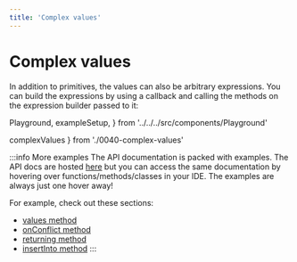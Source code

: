 ```yaml
---
title: 'Complex values'
---
```


# Complex values

In addition to primitives, the values can also be arbitrary expressions.
You can build the expressions by using a callback and calling the methods
on the expression builder passed to it:

  Playground,
  exampleSetup,
} from '../../../src/components/Playground'

  complexValues
} from './0040-complex-values'

<div style={{ marginBottom: '1em' }}>
  <Playground code={complexValues} setupCode={exampleSetup} />
</div>

:::info More examples
The API documentation is packed with examples. The API docs are hosted [here](https://kysely-org.github.io/kysely-apidoc/)
but you can access the same documentation by hovering over functions/methods/classes in your IDE. The examples are always
just one hover away!

For example, check out these sections:
 - [values method](https://kysely-org.github.io/kysely-apidoc/classes/InsertQueryBuilder.html#values)
 - [onConflict method](https://kysely-org.github.io/kysely-apidoc/classes/InsertQueryBuilder.html#onConflict)
 - [returning method](https://kysely-org.github.io/kysely-apidoc/classes/InsertQueryBuilder.html#returning)
 - [insertInto method](https://kysely-org.github.io/kysely-apidoc/classes/Kysely.html#insertInto)
:::